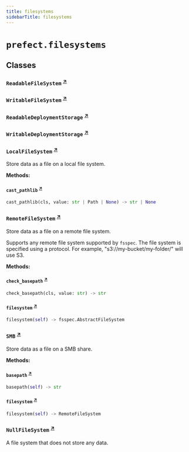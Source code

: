 ```yaml
---
title: filesystems
sidebarTitle: filesystems
---
```


# `prefect.filesystems`

## Classes

### `ReadableFileSystem` <sup><a href="https://github.com/PrefectHQ/prefect/blob/main/src/prefect/filesystems.py#L24" target="_blank">↗</a></sup>

### `WritableFileSystem` <sup><a href="https://github.com/PrefectHQ/prefect/blob/main/src/prefect/filesystems.py#L32" target="_blank">↗</a></sup>

### `ReadableDeploymentStorage` <sup><a href="https://github.com/PrefectHQ/prefect/blob/main/src/prefect/filesystems.py#L44" target="_blank">↗</a></sup>

### `WritableDeploymentStorage` <sup><a href="https://github.com/PrefectHQ/prefect/blob/main/src/prefect/filesystems.py#L54" target="_blank">↗</a></sup>

### `LocalFileSystem` <sup><a href="https://github.com/PrefectHQ/prefect/blob/main/src/prefect/filesystems.py#L73" target="_blank">↗</a></sup>


Store data as a file on a local file system.


**Methods:**

#### `cast_pathlib` <sup><a href="https://github.com/PrefectHQ/prefect/blob/main/src/prefect/filesystems.py#L97" target="_blank">↗</a></sup>

```python
cast_pathlib(cls, value: str | Path | None) -> str | None
```

### `RemoteFileSystem` <sup><a href="https://github.com/PrefectHQ/prefect/blob/main/src/prefect/filesystems.py#L248" target="_blank">↗</a></sup>


Store data as a file on a remote file system.

Supports any remote file system supported by `fsspec`. The file system is specified
using a protocol. For example, "s3://my-bucket/my-folder/" will use S3.


**Methods:**

#### `check_basepath` <sup><a href="https://github.com/PrefectHQ/prefect/blob/main/src/prefect/filesystems.py#L284" target="_blank">↗</a></sup>

```python
check_basepath(cls, value: str) -> str
```

#### `filesystem` <sup><a href="https://github.com/PrefectHQ/prefect/blob/main/src/prefect/filesystems.py#L407" target="_blank">↗</a></sup>

```python
filesystem(self) -> fsspec.AbstractFileSystem
```

### `SMB` <sup><a href="https://github.com/PrefectHQ/prefect/blob/main/src/prefect/filesystems.py#L425" target="_blank">↗</a></sup>


Store data as a file on a SMB share.


**Methods:**

#### `basepath` <sup><a href="https://github.com/PrefectHQ/prefect/blob/main/src/prefect/filesystems.py#L467" target="_blank">↗</a></sup>

```python
basepath(self) -> str
```

#### `filesystem` <sup><a href="https://github.com/PrefectHQ/prefect/blob/main/src/prefect/filesystems.py#L471" target="_blank">↗</a></sup>

```python
filesystem(self) -> RemoteFileSystem
```

### `NullFileSystem` <sup><a href="https://github.com/PrefectHQ/prefect/blob/main/src/prefect/filesystems.py#L526" target="_blank">↗</a></sup>


A file system that does not store any data.

